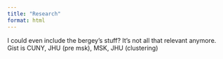 ```yaml
---
title: "Research"
format: html
---
```


I could even include the bergey's stuff? It's not all that relevant anymore. Gist is CUNY, JHU (pre msk), MSK, JHU (clustering)

